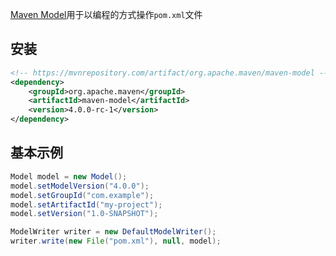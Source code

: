 [Maven Model](https://mvnrepository.com/artifact/org.apache.maven/maven-model/4.0.0-rc-1)用于以编程的方式操作`pom.xml`文件

## 安装

```xml
<!-- https://mvnrepository.com/artifact/org.apache.maven/maven-model -->
<dependency>
    <groupId>org.apache.maven</groupId>
    <artifactId>maven-model</artifactId>
    <version>4.0.0-rc-1</version>
</dependency>
```

## 基本示例

```java
Model model = new Model();
model.setModelVersion("4.0.0");
model.setGroupId("com.example");
model.setArtifactId("my-project");
model.setVersion("1.0-SNAPSHOT");

ModelWriter writer = new DefaultModelWriter();
writer.write(new File("pom.xml"), null, model);
```
